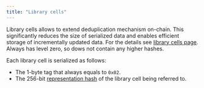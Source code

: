 ```yaml
---
title: "Library cells"
---
```


Library cells allows to extend deduplication mechanism on-chain. This significantly reduces the size of serialized data
and enables efficient storage of incrementally updated data. For the details see [library cells page](/ton/cells/library-cells).
Always has level zero, so dows not contain any higher hashes.

Each library cell is serialized as follows:
- The 1-byte tag that always equals to `0x02`.
- The 256-bit [representation hash](/tvm/serialization/cells) of the library cell being referred to.
